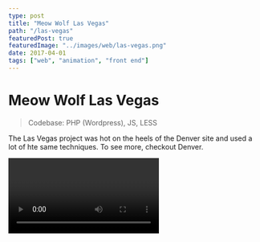 ```yaml
---
type: post
title: "Meow Wolf Las Vegas"
path: "/las-vegas"
featuredPost: true
featuredImage: "../images/web/las-vegas.png"
date: 2017-04-01
tags: ["web", "animation", "front end"]
---
```



# Meow Wolf Las Vegas

> Codebase: PHP (Wordpress), JS, LESS

The Las Vegas project was hot on the heels of the Denver site and used a lot of hte same techniques. To see more, checkout <a>Denver</a>.

<Video type="youtube" url="WYAySgXmXF0" />
